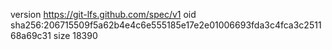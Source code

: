 version https://git-lfs.github.com/spec/v1
oid sha256:206715509f5a62b4e4c6e555185e17e2e01006693fda3c4fca3c251168a69c31
size 18390
